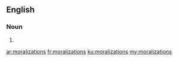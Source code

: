 ==English==

===Noun===
{{head|en|plural}}

# {{plural of|moralization|lang=en}}

[[ar:moralizations]]
[[fr:moralizations]]
[[ku:moralizations]]
[[my:moralizations]]